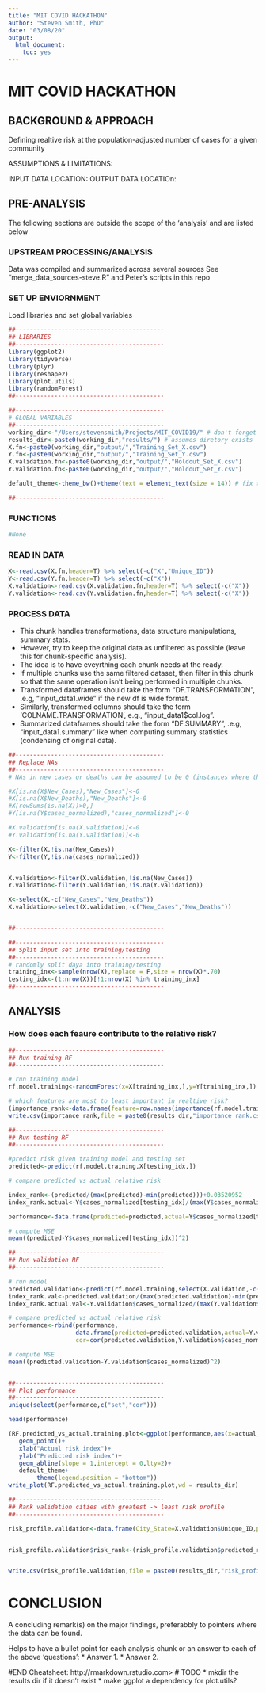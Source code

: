 ```yaml
---
title: "MIT COVID HACKATHON"
author: "Steven Smith, PhD"
date: "03/08/20"
output: 
  html_document: 
    toc: yes
---
```


# MIT COVID HACKATHON
## BACKGROUND & APPROACH
Defining realtive risk at the population-adjusted number of cases for a given community


ASSUMPTIONS & LIMITATIONS: 

INPUT DATA LOCATION: 
OUTPUT DATA LOCATIOn: 

## PRE-ANALYSIS
The following sections are outside the scope of the 'analysis' and are listed below

### UPSTREAM PROCESSING/ANALYSIS
Data was compiled and summarized across several sources
See "merge_data_sources-steve.R" and Peter's scripts in this repo


### SET UP ENVIORNMENT
Load libraries and set global variables
```r

##------------------------------------------
## LIBRARIES
##------------------------------------------
library(ggplot2)
library(tidyverse)
library(plyr)
library(reshape2)
library(plot.utils)
library(randomForest)
##------------------------------------------

##------------------------------------------
# GLOBAL VARIABLES
##------------------------------------------
working_dir<-"/Users/stevensmith/Projects/MIT_COVID19/" # don't forget trailing /
results_dir<-paste0(working_dir,"results/") # assumes diretory exists
X.fn<-paste0(working_dir,"output/","Training_Set_X.csv") 
Y.fn<-paste0(working_dir,"output/","Training_Set_Y.csv") 
X.validation.fn<-paste0(working_dir,"output/","Holdout_Set_X.csv")
Y.validation.fn<-paste0(working_dir,"output/","Holdout_Set_Y.csv") 

default_theme<-theme_bw()+theme(text = element_text(size = 14)) # fix this

##------------------------------------------

```
### FUNCTIONS
```r

#None
```

### READ IN DATA

```r

X<-read.csv(X.fn,header=T) %>% select(-c("X","Unique_ID"))
Y<-read.csv(Y.fn,header=T) %>% select(-c("X"))
X.validation<-read.csv(X.validation.fn,header=T) %>% select(-c("X"))
Y.validation<-read.csv(Y.validation.fn,header=T) %>% select(-c("X"))
```

### PROCESS DATA
* This chunk handles transformations, data structure manipulations, summary stats.  
* However, try to keep the original data as unfiltered as possible (leave this for chunk-specific analysis).   
* The idea is to have eveyrthing each chunk needs at the ready.   
* If multiple chunks use the same filtered dataset, then filter in this chunk so that the same operation isn't being performed in multiple chunks.  
* Transformed dataframes should take the form "DF.TRANSFORMATION", .e.g, "input_data1.wide" if the new df is wide format.  
* Similarly, transformed columns should take the form 'COLNAME.TRANSFORMATION', e.g., "input_data1$col.log".  
* Summarized dataframes should take the form "DF.SUMMARY", .e.g, "input_data1.summary" like when computing summary statistics (condensing of original data).   

```r

##------------------------------------------
## Replace NAs
##------------------------------------------
# NAs in new cases or deaths can be assumed to be 0 (instances where the dataset skips a day)

#X[is.na(X$New_Cases),"New_Cases"]<-0
#X[is.na(X$New_Deaths),"New_Deaths"]<-0
#X[rowSums(is.na(X))>0,]
#Y[is.na(Y$cases_normalized),"cases_normalized"]<-0

#X.validation[is.na(X.validation)]<-0
#Y.validation[is.na(Y.validation)]<-0

X<-filter(X,!is.na(New_Cases))
Y<-filter(Y,!is.na(cases_normalized))


X.validation<-filter(X.validation,!is.na(New_Cases))
Y.validation<-filter(Y.validation,!is.na(Y.validation))

X<-select(X,-c("New_Cases","New_Deaths"))
X.validation<-select(X.validation,-c("New_Cases","New_Deaths"))


##------------------------------------------

##------------------------------------------
## Split input set into training/testing
##------------------------------------------
# randomly split daya into training/testing 
training_inx<-sample(nrow(X),replace = F,size = nrow(X)*.70)
testing_idx<-(1:nrow(X))[!1:nrow(X) %in% training_inx]
##------------------------------------------
```
## ANALYSIS

### How does each feaure contribute to the relative risk?

```r

##------------------------------------------
## Run training RF
##------------------------------------------

# run training model
rf.model.training<-randomForest(x=X[training_inx,],y=Y[training_inx,])

# which features are most to least important in realtive risk?
(importance_rank<-data.frame(feature=row.names(importance(rf.model.training)),importance(rf.model.training)) %>% arrange(-IncNodePurity))
write.csv(importance_rank,file = paste0(results_dir,"importance_rank.csv"),quote = F,row.names = F)

##------------------------------------------
## Run testing RF
##------------------------------------------

#predict risk given training model and testing set
predicted<-predict(rf.model.training,X[testing_idx,])

# compare predicted vs actual relative risk

index_rank<-(predicted/(max(predicted)-min(predicted)))+0.03520952
index_rank.actual<-Y$cases_normalized[testing_idx]/(max(Y$cases_normalized[testing_idx])-min(Y$cases_normalized[testing_idx]))+0.09213341

performance<-data.frame(predicted=predicted,actual=Y$cases_normalized[testing_idx],set="training",cor=cor(predicted,Y$cases_normalized[testing_idx]),index_rank=index_rank,index_rank.actual=index_rank.actual)

# compute MSE
mean((predicted-Y$cases_normalized[testing_idx])^2)

##------------------------------------------
## Run validation RF
##------------------------------------------

# run model
predicted.validation<-predict(rf.model.training,select(X.validation,-c("Unique_ID")))
index_rank.val<-predicted.validation/(max(predicted.validation)-min(predicted.validation)) +  0.1291825
index_rank.actual.val<-Y.validation$cases_normalized/(max(Y.validation$cases_normalized)-min(Y.validation$cases_normalized)) +0.06941924

# compare predicted vs actual relative risk
performance<-rbind(performance,
                   data.frame(predicted=predicted.validation,actual=Y.validation$cases_normalized,set="validation",
                   cor=cor(predicted.validation,Y.validation$cases_normalized),index_rank=index_rank.val,index_rank.actual=index_rank.actual.val))

# compute MSE
mean((predicted.validation-Y.validation$cases_normalized)^2)


##------------------------------------------
## Plot performance
##------------------------------------------
unique(select(performance,c("set","cor")))

head(performance)

(RF.predicted_vs_actual.training.plot<-ggplot(performance,aes(x=actual,y=predicted,col=set))+
   geom_point()+
   xlab("Actual risk index")+
   ylab("Predicted risk index")+
   geom_abline(slope = 1,intercept = 0,lty=2)+
   default_theme+
        theme(legend.position = "bottom"))
write_plot(RF.predicted_vs_actual.training.plot,wd = results_dir)

##------------------------------------------
## Rank validation cities with greatest -> least risk profile
##------------------------------------------

risk_profile.validation<-data.frame(City_State=X.validation$Unique_ID,predicted_risk=predicted.validation, actual_risk=Y.validation$cases_normalized) %>% arrange(-predicted_risk)


risk_profile.validation$risk_rank<-(risk_profile.validation$predicted_risk-min(risk_profile.validation$predicted_risk))/(max(risk_profile.validation$predicted_risk)-min(risk_profile.validation$predicted_risk)) 


write.csv(risk_profile.validation,file = paste0(results_dir,"risk_profile.validation.csv"),quote = F,row.names = F)

```

# CONCLUSION
A concluding remark(s) on the major findings, preferabbly to pointers where the data can be found. 

Helps to have a bullet point for each analysis chunk or an answer to each of the above 'questions':
*  Answer 1. 
*  Answer 2.  

#END
Cheatsheet:
http://rmarkdown.rstudio.com>
# TODO
* mkdir the results dir if it doesn't exist
* make ggplot a dependency for plot.utils?
